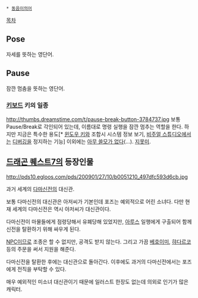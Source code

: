  * [[동음이의어]]

[[목차]]

== Pose ==
자세를 뜻하는 영단어.

== Pause ==
잠깐 멈춤을 뜻하는 영단어.

=== [[키보드]] 키의 일종 ===
http://thumbs.dreamstime.com/t/pause-break-button-3784737.jpg
보통 Pause/Break로 각인되어 있는데, 이름대로 명령 실행을 잠깐 멈추는 역할을 한다.
하지만 지금은 특수한 용도[* [[윈도우 키]]와 조합시 시스템 정보 보기, [[비주얼 스튜디오]]에서는 [[디버깅]]을 정지하는 기능] 이외에는 [[잉여|아무 쓸모가 없다]](...). [[지못미]].

== [[드래곤 퀘스트7]]의 등장인물 ==
http://pds10.egloos.com/pds/200901/27/10/b0051210_497dfc593d6cb.jpg

과거 세계의 [[다마신전]]의 대신관.

보통 다마신전의 대신관은 아저씨가 기본인데 포즈는 예외적으로 어린 소녀다. 다만 현재 세계의 다마신전은 역시 아저씨가 대신관이다.

다마신전이 마물들에게 점령당해서 유폐당해 있었지만, [[아루스]] 일행에게 구출되어 함께 신전을 탈환하기 위해 싸우게 된다.

[[NPC]]이므로 조종은 할 수 없지만, 공격도 받지 않는다. 그리고 가끔 [[베호이미]], [[햐다르코]] 등의 주문을 써서 지원을 해준다.

다마신전을 탈환한 후에는 대신관으로 돌아간다. 이후에도 과거의 다마신전에서는 포즈에게 전직을 부탁할 수 있다.

매우 예외적인 미소녀 대신관이기 때문에 일러스트 한장도 없는데 의외로 인기가 많은 캐릭터.
